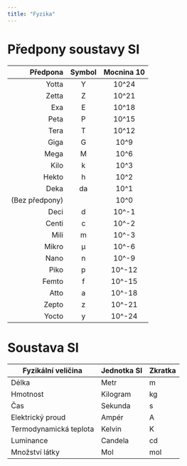 ```yaml
---
title: "Fyzika"
---
```


# Předpony soustavy SI 

| Předpona   | Symbol | Mocnina 10 |
|-----------:|:------:|:----------:|
| Yotta      | Y      | 10^24      |
| Zetta      | Z      | 10^21      |
| Exa        | E      | 10^18      |
| Peta       | P      | 10^15      |
| Tera       | T      | 10^12      |
| Giga       | G      | 10^9       |
| Mega       | M      | 10^6       |
| Kilo       | k      | 10^3       |
| Hekto      | h      | 10^2       |
| Deka       | da     | 10^1       |
| (Bez předpony) |      | 10^0       |
| Deci       | d      | 10^-1      |
| Centi      | c      | 10^-2      |
| Mili       | m      | 10^-3      |
| Mikro      | µ      | 10^-6      |
| Nano       | n      | 10^-9      |
| Piko       | p      | 10^-12     |
| Femto      | f      | 10^-15     |
| Atto       | a      | 10^-18     |
| Zepto      | z      | 10^-21     |
| Yocto      | y      | 10^-24     |

# Soustava SI
| Fyzikální veličina       | Jednotka SI         | Zkratka |
|-------------------------|---------------------|---------|
| Délka                   | Metr                | m       |
| Hmotnost                | Kilogram            | kg      |
| Čas                    | Sekunda             | s       |
| Elektrický proud        | Ampér               | A       |
| Termodynamická teplota  | Kelvin              | K       |
| Luminance               | Candela             | cd      |
| Množství látky          | Mol                 | mol     |

